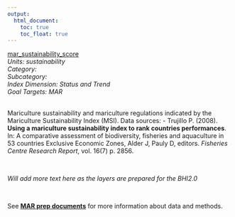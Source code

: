 ```yaml
---
output:
  html_document:
    toc: true
    toc_float: true
---
```


[mar_sustainability_score](https://github.com/OHI-Science/bhi/blob/master/baltic/layers/mar_sustainability_score_bhi2015.csv)\
*Units: sustainability*\
*Category:*\
*Subcategory:*\
*Index Dimension: Status and Trend*\
*Goal Targets: MAR*\
<br>

Mariculture sustainability and mariculture regulations indicated by the Mariculture Sustainability Index (MSI).  Data sources:  - Trujillo P. (2008). **Using a mariculture sustainability index to rank countries performances**. In: A comparative assessment of biodiversity, fisheries and aquaculture in 53 countries Exclusive Economic Zones, Alder J, Pauly D, editors. _Fisheries Centre Research Report_, vol. 16(7) p. 2856.

<br>

*Will add more text here as the layers are prepared for the BHI2.0*

<br>

See [**MAR prep documents**](https://github.com/OHI-Science/bhi-1.0-archive/blob/draft/baltic2015/prep/MAR/mar_prep.md) for more information about data and methods.

<br>

